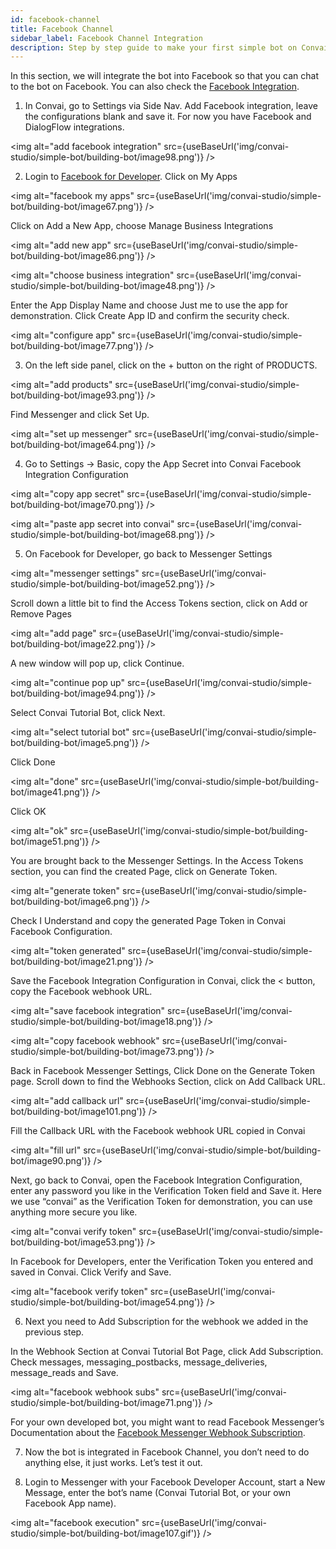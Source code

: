 ```yaml
---
id: facebook-channel
title: Facebook Channel
sidebar_label: Facebook Channel Integration
description: Step by step guide to make your first simple bot on Convai Studio
---
```



In this section, we will integrate the bot into Facebook so that you can chat to the bot on Facebook. You can also check the [Facebook Integration](/convai-studio/integrations/channels/facebook).

1. In Convai, go to Settings via Side Nav. Add Facebook integration, leave the configurations blank and save it. For now you have Facebook and DialogFlow integrations.

  <img alt="add facebook integration" src={useBaseUrl('img/convai-studio/simple-bot/building-bot/image98.png')} />

2. Login to [Facebook for Developer](https://developers.facebook.com/). Click on My Apps

  <img alt="facebook my apps" src={useBaseUrl('img/convai-studio/simple-bot/building-bot/image67.png')} />

  Click on Add a New App, choose Manage Business Integrations

  <img alt="add new app" src={useBaseUrl('img/convai-studio/simple-bot/building-bot/image86.png')} />

  <img alt="choose business integration" src={useBaseUrl('img/convai-studio/simple-bot/building-bot/image48.png')} />

  Enter the App Display Name and choose Just me to use the app for demonstration. Click Create App ID and confirm the security check.

  <img alt="configure app" src={useBaseUrl('img/convai-studio/simple-bot/building-bot/image77.png')} />

3. On the left side panel, click on the + button on the right of PRODUCTS.

  <img alt="add products" src={useBaseUrl('img/convai-studio/simple-bot/building-bot/image93.png')} />

  Find Messenger and click Set Up.

  <img alt="set up messenger" src={useBaseUrl('img/convai-studio/simple-bot/building-bot/image64.png')} />

4. Go to Settings -> Basic, copy the App Secret into Convai Facebook Integration Configuration

  <img alt="copy app secret" src={useBaseUrl('img/convai-studio/simple-bot/building-bot/image70.png')} />

  <img alt="paste app secret into convai" src={useBaseUrl('img/convai-studio/simple-bot/building-bot/image68.png')} />

5. On Facebook for Developer, go back to Messenger Settings

  <img alt="messenger settings" src={useBaseUrl('img/convai-studio/simple-bot/building-bot/image52.png')} />

  Scroll down a little bit to find the Access Tokens section, click on Add or Remove Pages

  <img alt="add page" src={useBaseUrl('img/convai-studio/simple-bot/building-bot/image22.png')} />

  A new window will pop up, click Continue.

  <img alt="continue pop up" src={useBaseUrl('img/convai-studio/simple-bot/building-bot/image94.png')} />

  Select Convai Tutorial Bot, click Next.

  <img alt="select tutorial bot" src={useBaseUrl('img/convai-studio/simple-bot/building-bot/image5.png')} />

  Click Done

  <img alt="done" src={useBaseUrl('img/convai-studio/simple-bot/building-bot/image41.png')} />

  Click OK

  <img alt="ok" src={useBaseUrl('img/convai-studio/simple-bot/building-bot/image51.png')} />

  You are brought back to the Messenger Settings. In the Access Tokens section, you can find the created Page, click on Generate Token.

  <img alt="generate token" src={useBaseUrl('img/convai-studio/simple-bot/building-bot/image6.png')} />

  Check I Understand and copy the generated Page Token in Convai Facebook Configuration.

  <img alt="token generated" src={useBaseUrl('img/convai-studio/simple-bot/building-bot/image21.png')} />

  Save the Facebook Integration Configuration in Convai, click the < button, copy the Facebook webhook URL.

  <img alt="save facebook integration" src={useBaseUrl('img/convai-studio/simple-bot/building-bot/image18.png')} />

  <img alt="copy facebook webhook" src={useBaseUrl('img/convai-studio/simple-bot/building-bot/image73.png')} />

  Back in Facebook Messenger Settings, Click Done on the Generate Token page. Scroll down to find the Webhooks Section, click on Add Callback URL.

  <img alt="add callback url" src={useBaseUrl('img/convai-studio/simple-bot/building-bot/image101.png')} />

  Fill the Callback URL with the Facebook webhook URL copied in Convai

  <img alt="fill url" src={useBaseUrl('img/convai-studio/simple-bot/building-bot/image90.png')} />

  Next, go back to Convai, open the Facebook Integration Configuration, enter any password you like in the Verification Token field and Save it. Here we use “convai” as the Verification Token for demonstration, you can use anything more secure you like. 

  <img alt="convai verify token" src={useBaseUrl('img/convai-studio/simple-bot/building-bot/image53.png')} />

  In Facebook for Developers, enter the Verification Token you entered and saved in Convai. Click Verify and Save.

  <img alt="facebook verify token" src={useBaseUrl('img/convai-studio/simple-bot/building-bot/image54.png')} />

6. Next you need to Add Subscription for the webhook we added in the previous step.

  In the Webhook Section at Convai Tutorial Bot Page, click Add Subscription. Check messages, messaging_postbacks, message_deliveries, message_reads and Save.

  <img alt="facebook webhook subs" src={useBaseUrl('img/convai-studio/simple-bot/building-bot/image71.png')} />

  For your own developed bot, you might want to read Facebook Messenger’s Documentation about the [Facebook Messenger Webhook Subscription](https://developers.facebook.com/docs/messenger-platform/webhook).

7. Now the bot is integrated in Facebook Channel, you don’t need to do anything else, it just works. Let’s test it out.

8. Login to Messenger with your Facebook Developer Account, start a New Message, enter the bot’s name (Convai Tutorial Bot, or your own Facebook App name).

  <img alt="facebook execution" src={useBaseUrl('img/convai-studio/simple-bot/building-bot/image107.gif')} />
